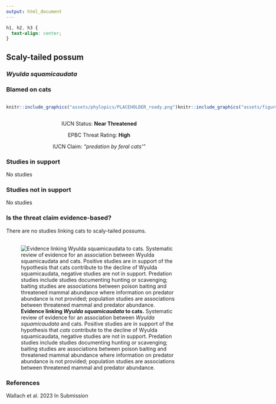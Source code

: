 ```yaml
---
output: html_document
---
```

```css
h1, h2, h3 {
  text-align: center;
}
```

## **Scaly-tailed possum**
### *Wyulda squamicaudata*
### Blamed on cats

:::: {style="display: flex;"}

::: {}
  ```r
  knitr::include_graphics("assets/phylopics/PLACEHOLDER_ready.png")
  ```
:::

::: {}

:::

::: {}
  ```r
  knitr::include_graphics("assets/figures/Map_Cat_Wyulda squamicaudata.png")
  ```
:::

::::
<center>
IUCN Status: **Near Threatened**

EPBC Threat Rating: **High**

IUCN Claim: *"predation by feral cats'"*

</center>

### Studies in support

No studies

### Studies not in support

No studies

### Is the threat claim evidence-based?

There are no studies linking cats to scaly-tailed possums.
<br>
<br>

![**Evidence linking *Wyulda squamicaudata* to cats.** Systematic review of evidence for an association between *Wyulda squamicaudata* and cats. Positive studies are in support of the hypothesis that *cats* contribute to the decline of Wyulda squamicaudata, negative studies are not in support. Predation studies include studies documenting hunting or scavenging; baiting studies are associations between poison baiting and threatened mammal abundance where information on predator abundance is not provided; population studies are associations between threatened mammal and predator abundance.](assets/figures/Main_Evidence_Cat_Wyulda squamicaudata.png)

### References



Wallach et al. 2023 In Submission

